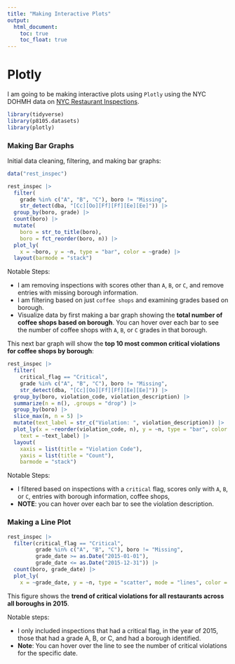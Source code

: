 ```yaml
---
title: "Making Interactive Plots"
output: 
  html_document:
    toc: true
    toc_float: true
---
```


# Plotly

I am going to be making interactive plots using `Plotly` using the NYC DOHMH data on [NYC Restaurant Inspections](https://data.cityofnewyork.us/Health/DOHMH-New-York-City-Restaurant-Inspection-Results/43nn-pn8j/about_data).

```r
library(tidyverse)
library(p8105.datasets)
library(plotly)
```


### Making Bar Graphs

Initial data cleaning, filtering, and making bar graphs:

```r
data("rest_inspec")

rest_inspec |> 
  filter(
    grade %in% c("A", "B", "C"), boro != "Missing",
    str_detect(dba, "[Cc][Oo][Ff][Ff][Ee][Ee]")) |> 
  group_by(boro, grade) |> 
  count(boro) |> 
  mutate(
    boro = str_to_title(boro),
    boro = fct_reorder(boro, n)) |> 
  plot_ly(
    x = ~boro, y = ~n, type = "bar", color = ~grade) |> 
  layout(barmode = "stack")
```

Notable Steps:

* I am removing inspections with scores other than `A`, `B`, or `C`, and remove entries with missing borough information. 
* I am filtering based on just `coffee shops` and examining grades based on borough. 
* Visualize data by first making a bar graph showing the **total number of coffee shops based on borough**. You can hover over each bar to see the number of coffee shops with `A`, `B`, or `C` grades in that borough.


This next bar graph will show the **top 10 most common critical violations for coffee shops by borough**:

```r
rest_inspec |> 
  filter(
    critical_flag == "Critical",
    grade %in% c("A", "B", "C"), boro != "Missing",
    str_detect(dba, "[Cc][Oo][Ff][Ff][Ee][Ee]")) |> 
  group_by(boro, violation_code, violation_description) |> 
  summarize(n = n(), .groups = "drop") |> 
  group_by(boro) |> 
  slice_max(n, n = 5) |> 
  mutate(text_label = str_c("Violation: ", violation_description)) |> 
  plot_ly(x = ~reorder(violation_code, n), y = ~n, type = "bar", color = ~boro, 
    text = ~text_label) |> 
  layout(
    xaxis = list(title = "Violation Code"),
    yaxis = list(title = "Count"),
    barmode = "stack")
```

Notable Steps:

* I filtered based on inspections with a `critical` flag, scores only with `A`, `B`, or `C`, entries with borough information, coffee shops, 
* **NOTE**: you can hover over each bar to see the violation description.


### Making a Line Plot

```r
rest_inspec |> 
  filter(critical_flag == "Critical",
         grade %in% c("A", "B", "C"), boro != "Missing",
         grade_date >= as.Date("2015-01-01"), 
         grade_date <= as.Date("2015-12-31")) |> 
  count(boro, grade_date) |> 
  plot_ly(
    x = ~grade_date, y = ~n, type = "scatter", mode = "lines", color = ~boro)
```


This figure shows the **trend of critical violations for all restaurants across all boroughs in 2015**. 

Notable steps:

* I only included inspections that had a critical flag, in the year of 2015, those that had a grade A, B, or C, and had a borough identified. 
* **Note**: You can hover over the line to see the number of critical violations for the specific date.